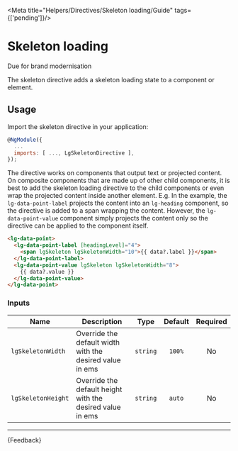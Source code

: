 
<Meta title="Helpers/Directives/Skeleton loading/Guide" tags={['pending']}/>

# Skeleton loading

<CustomBadge text="Pending" /> <span class="small-text">Due for brand modernisation</span>

The skeleton directive adds a skeleton loading state to a component or element.

## Usage

Import the skeleton directive in your application:

```js
@NgModule({
  ...
  imports: [ ..., LgSkeletonDirective ],
});
```

The directive works on components that output text or projected content. On composite components that
are made up of other child components, it is best to add the skeleton loading directive to the child
components or even wrap the projected content inside another element. E.g. In the example,
the `lg-data-point-label` projects the content into an `lg-heading` component,
so the directive is added to a span wrapping the content. However, the `lg-data-point-value` component
simply projects the content only so the directive can be applied to the component itself.

```html
<lg-data-point>
  <lg-data-point-label [headingLevel]="4">
    <span lgSkeleton lgSkeletonWidth="10">{{ data?.label }}</span>
  </lg-data-point-label>
  <lg-data-point-value lgSkeleton lgSkeletonWidth="8">
    {{ data?.value }}
  </lg-data-point-value>
</lg-data-point>
```

### Inputs

| Name               | Description                                               |   Type   | Default | Required |
|--------------------|-----------------------------------------------------------|:--------:|:-------:|:--------:|
| `lgSkeletonWidth`  | Override the default width with the desired value in ems  | `string` | `100%`  |    No    |
| `lgSkeletonHeight` | Override the default height with the desired value in ems | `string` | `auto`  |    No    |

***

<Markdown>
  {Feedback}
</Markdown>
